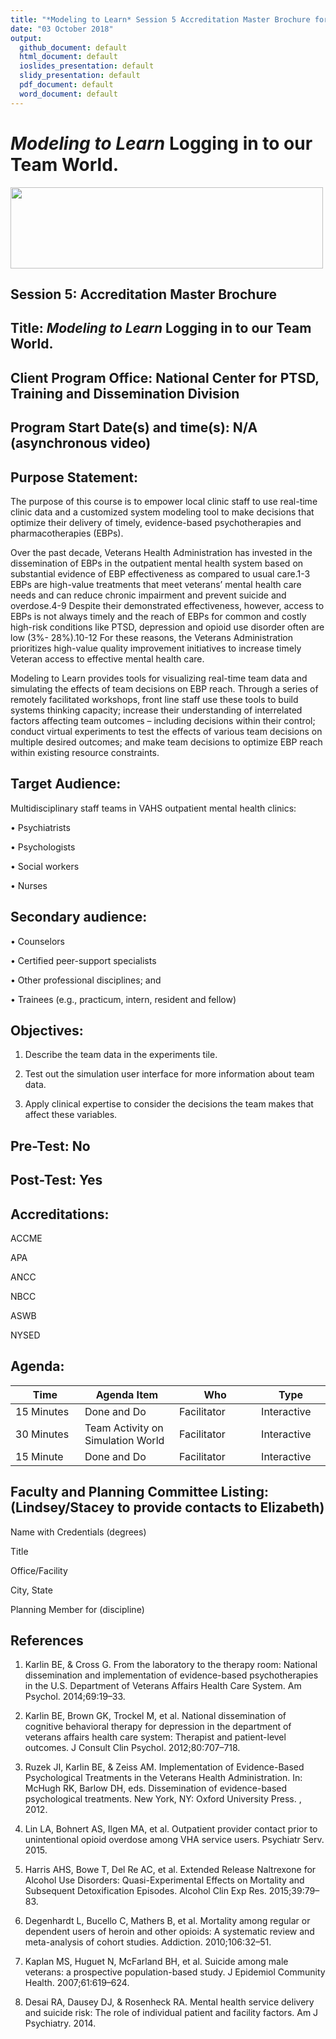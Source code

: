 ```yaml
---
title: "*Modeling to Learn* Session 5 Accreditation Master Brochure for *MTL Live* and *MTL Video*"
date: "03 October 2018"
output: 
  github_document: default
  html_document: default
  ioslides_presentation: default
  slidy_presentation: default
  pdf_document: default
  word_document: default
---
```


<!-- MTL Logo, HTML img tag -->
# *Modeling to Learn* Logging in to our Team World.
<img src = "https://raw.githubusercontent.com/lzim/teampsd/teampsd_style/mtl_logo/mtl_testdontguess_sm.png"
     height = "130" width = "500">  

## Session 5: Accreditation Master Brochure

## Title: *Modeling to Learn* Logging in to our Team World.

## Client Program Office: National Center for PTSD, Training and Dissemination Division

## Program Start Date(s) and time(s): N/A (asynchronous video)

## Purpose Statement:  

The purpose of this course is to empower local clinic staff to use real-time clinic data and a customized system modeling tool to make decisions that optimize their delivery of timely, evidence-based psychotherapies and pharmacotherapies (EBPs).

Over the past decade, Veterans Health Administration has invested in the dissemination of EBPs in the outpatient mental health system based on substantial evidence of EBP effectiveness as compared to usual care.1-3 EBPs are high-value treatments that meet veterans’ mental health care needs and can reduce chronic impairment and prevent suicide and overdose.4-9 Despite their demonstrated effectiveness, however, access to EBPs is not always timely and the reach of EBPs for common and costly high-risk conditions like PTSD, depression and opioid use disorder often are low (3%- 28%).10-12 For these reasons, the Veterans Administration prioritizes high-value quality improvement initiatives to increase timely Veteran access to effective mental health care.

Modeling to Learn provides tools for visualizing real-time team data and simulating the effects of team decisions on EBP reach. Through a series of remotely facilitated workshops, front line staff use these tools to build systems thinking capacity; increase their understanding of interrelated factors affecting team outcomes – including decisions within their control; conduct virtual experiments to test the effects of various team decisions on multiple desired outcomes; and make team decisions to optimize EBP reach within existing resource constraints.

## Target Audience: 

Multidisciplinary staff teams in VAHS outpatient mental health clinics:

•	Psychiatrists

•	Psychologists

•	Social workers

•	Nurses

## Secondary audience:

•	Counselors

•	Certified peer-support specialists

•	Other professional disciplines; and 

•	Trainees (e.g., practicum, intern, resident and fellow)

## Objectives: 

1.	Describe the team data in the experiments tile.

2.	Test out the simulation user interface for more information about team data.

3.	Apply clinical expertise to consider the decisions the team makes that affect these variables.

## Pre-Test: No

## Post-Test: Yes

## Accreditations: 

ACCME

APA

ANCC

NBCC

ASWB

NYSED

## Agenda:
<!-- Agenda Table -->

| Time				|	Agenda Item		|	Who					|		Type		|
| -----------	|---------------|-------------|-----------|
| 15 Minutes	|	Done and Do		|	Facilitator	|		Interactive		|
| 30 Minutes	|	Team Activity on Simulation World		|	Facilitator |		Interactive		|
| 15 Minute		|	Done and Do		|	Facilitator	|		Interactive		|

## Faculty and Planning Committee Listing: (Lindsey/Stacey to provide contacts to Elizabeth)

Name with Credentials (degrees)

Title

Office/Facility

City, State 

Planning Member for (discipline)

## References

1.	Karlin BE, & Cross G. From the laboratory to the therapy room: National dissemination and implementation of evidence-based psychotherapies in the U.S. Department of Veterans Affairs Health Care System. Am Psychol. 2014;69:19–33.

2.	Karlin BE, Brown GK, Trockel M, et al. National dissemination of cognitive behavioral therapy for depression in the department of veterans affairs health care system: Therapist and patient-level outcomes. J Consult Clin Psychol. 2012;80:707–718.

3.	Ruzek JI, Karlin BE, & Zeiss AM. Implementation of Evidence-Based Psychological Treatments in the Veterans Health Administration. In: McHugh RK, Barlow DH, eds. Dissemination of evidence-based psychological treatments. New York, NY: Oxford University Press. , 2012.

4.	Lin LA, Bohnert AS, Ilgen MA, et al. Outpatient provider contact prior to unintentional opioid overdose among VHA service users. Psychiatr Serv. 2015.

5.	Harris AHS, Bowe T, Del Re AC, et al. Extended Release Naltrexone for Alcohol Use Disorders: Quasi-Experimental Effects on Mortality and Subsequent Detoxification Episodes. Alcohol Clin Exp Res. 2015;39:79–83.

6.	Degenhardt L, Bucello C, Mathers B, et al. Mortality among regular or dependent users of heroin and other opioids: A systematic review and meta-analysis of cohort studies. Addiction. 2010;106:32–51.

7.	Kaplan MS, Huguet N, McFarland BH, et al. Suicide among male veterans: a prospective population-based study. J Epidemiol Community Health. 2007;61:619–624.

8.	Desai RA, Dausey DJ, & Rosenheck RA. Mental health service delivery and suicide risk: The role of individual patient and facility factors. Am J Psychiatry. 2014.
